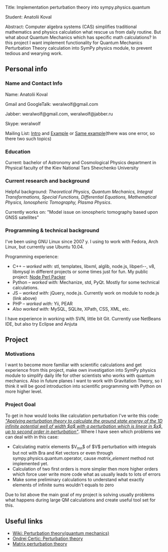 Title:                Implementation perturbation theory into sympy.physics.quantum

Student:              Anatolii Koval

Abstract:             Computer algebra systems (CAS) simplifies traditional mathematics and physics calculation what rescue us from daily routine. But what about Quantum Mechanics which has specific math calculations? In this project I want implement functionality for Quantum Mechanics Perturbation Theory calculation into SymPy physics module, to prevent tedious and wearying work.

== Personal info ==
=== Name and Contact Info ===



Name: Anatolii Koval

Gmail and GoogleTalk: weralwolf@gmail.com

Jabber: weralwolf@gmail.com, weralwolf@jabber.ru

Skype: weralwolf

Mailing List: <a href="http://groups.google.com/group/sympy/browse_thread/thread/3e6a1cf2c1cfd393">Intro</a> and <a href="http://groups.google.com/group/sympy/browse_thread/thread/ade9df0af84bd17c">Example</a> or <a href="http://groups.google.com/group/sympy/browse_thread/thread/d9f556fd2661b078">Same example</a>(there was one error, so there two such topics)

=== Education ===

Current: bachelor of Astronomy and Cosmological Physics department in Physical faculty of the Kiev National Tars Shevchenko University

=== Current research and background ===

Helpful background: <i>Theoretical Physics, Quantum Mechanics, Integral Transformations, Special Functions, Differential Equations, Mathematical Physics, Ionospheric Tomography, Plasma Physics</i>.

Currently works on: "Model issue on ionospheric tomography based upon GNSS satellites"

=== Programming & technical background ===

I've been using GNU Linux since 2007 y. I using to work with Fedora, Arch Linux, but currently use Ubuntu 10.04.

Programming experience:
* C++ – <i>worked with:</i> stl, templates, libxml, alglib, node.js, libperl--, v8, libmysql in different projects or some times just for fun. My public project: <a href="https://github.com/weralwolf/node-perl-packer">Node Perl Packer</a>
* Python – <i>worked with:</i> Mechanize, std, PyQt. Mostly for some technical calculations.
* JS – <i>worked with:</i> jQuery, node.js. Currently work on module to node.js (link above)
* PHP – <i>worked with:</i> Yii, PEAR
* <i>Also worked with:</i> MySQL, SQLite, XPath, CSS, XML, etc.

I have experience in working with SVN, little bit Git.
Currently use NetBeans IDE, but also try Eclipse and Anjuta

== Project ==
=== Motivations ===

I want to become more familiar with scientific calculations and get experience from this project, make own investigation into SymPy physics module to simplify daily life for other scientists who works with quantum mechanics. Also in future planes I want to work with Gravitation Theory, so I think it will be good introduction into scientific programming with Python on more higher level. 

=== Project Goal ===

To get in how would looks like calculation perturbation I've write this code: <a href="http://pygments.org/demo/17049/"><i>"Applying perturbation theory to calculate the ground state energy of the 1D infinite potential well of width $a$ with a perturbation which is linear in $x$, up to second order in perturbation"</i></a>. Where I have seen which problems we can deal with in this case:
* Calculating matrix elements $V<sub>mn</sub>$ of $V$ perturbation with integrals but not with Bra and Ket vectors or even through sympy.physics.quantum.operator, cause ''matrix_element'' method not implemented yet.
* Calculation of two first orders is more simpler then more higher orders which force user write more code what as usually leads to lots of errors
* Make some preliminary calculations to understand what exactly elements of infinite sums wouldn't equals to zero
Due to list above the main goal of my project is solving usually problems what happens during large QM calculations and create useful tool set for this.

== Useful links ==

* <a href="http://en.wikipedia.org/wiki/Perturbation_theory_(quantum_mechanics)">Wiki: Perturbation theory(quantum mechanics)</a>
* <a href="http://theoretical-physics.net/dev/src/quantum/qm.html#systematic-perturbation-theory-in-qm">Ondrej Certic: Perturbation theory</a>
* <a href="www.uta.edu/faculty/rcli/papers/li2007HLA.pdf">Matrix perturbation theory</a>